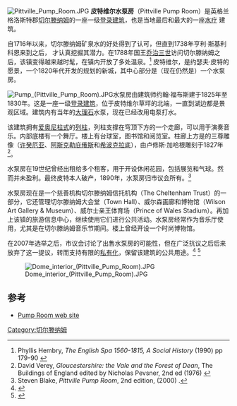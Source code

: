 {{coord|51.912025|N|2.06735|W|type:landmark|display=title}}
[[File:Pittville_Pump_Room.JPG|thumb]]
'''皮特维尔水泵房'''（Pittville Pump Room）是英格兰格洛斯特郡[[切尔滕纳姆|切尔滕纳姆]]的一座一级[[登录建筑|登录建筑]]，也是当地最后和最大的一座[[水疗|水疗]] 建筑。

自1716年以来，切尔滕纳姆矿泉水的好处得到了认可，但直到1738年亨利·斯基利科恩来到之后， 才认真挖掘其潜力。在1788年国王[[乔治三世|乔治三世]]访问切尔滕纳姆之后，该镇变得越来越时髦，在镇内开放了多处温泉。<ref>Phyllis Hembry, ''The English Spa 1560-1815, A Social History'' (1990) pp 179-90 {{ISBN|0485113740}}</ref> 皮特维尔，是约瑟夫·皮特的愿景，一个1820年代开发的规划的新城，其中心部分是（现在仍然是）一个水泵房。

[[File:Pump_(Pittville_Pump_Room).JPG|thumb]]水泵房由建筑师约翰·福布斯建于1825年至1830年。这是一座一级[[登录建筑|登录建筑]]，位于皮特维尔草坪的北端，一直到湖边都是景观区域。建筑内有当年的[[大理石|大理石]]水泵，现在已经改用电泵打水。

该建筑拥有[[爱奥尼柱式|爱奥尼柱式]]的[[列柱|列柱]]，列柱支撑在穹顶下方的一个走廊，可以用于演奏音乐。内部底楼有一个舞厅。楼上有台球室，图书馆和阅览室。柱廊上方是的三尊雕像（[[许癸厄亚|许癸厄亚]]、[[阿斯克勒庇俄斯|阿斯克勒庇俄斯]]和[[希波克拉底|希波克拉底]]），由卢修斯·加哈根雕刻于1827年<ref>David Verey, ''Gloucestershire: the Vale and the Forest of Dean'', The Buildings of England edited by Nicholas Pevsner, 2nd ed (1976) {{ISBN|0-14-071041-8}}</ref>。

水泵房在19世纪曾经出租给多个租客，用于开设休闲花园，包括展览和气球。然而并未盈利。最终皮特本人破产，1890年，水泵房归市议会所有。<ref>Steven Blake, ''Pittville Pump Room'', 2nd edition, (2000) {{ISBN|1-901153-02-9}}.</ref>

水泵房现在是一个慈善机构切尔滕纳姆信托机构（The Cheltenham Trust）的一部分，它还管理切尔滕纳姆大会堂（Town Hall）、威尔森画廊和博物馆（Wilson Art Gallery & Museum）、威尔士亲王体育场（Prince of Wales Stadium）。再加上该镇的旅游信息中心，继续使用它们进行公共活动。水泵房经常作为音乐厅使用，尤其是在切尔滕纳姆音乐节期间。楼上曾经开设一个时尚博物馆。

在2007年选举之后，市议会讨论了出售水泵房的可能性，但在广泛抗议之后后来放弃了这一提议，转而支持有限的[[私有化|私有化]]，保留该建筑的公共用途。<ref>{{Cite web|url=http://news.bbc.co.uk/2/hi/uk_news/england/gloucestershire/6726399.stm|title=Pump Room remains in public use|date=June 6, 2007|via=news.bbc.co.uk|access-date=2020-11-25|archive-date=2016-03-12|archive-url=https://web.archive.org/web/20160312180121/http://news.bbc.co.uk/2/hi/uk_news/england/gloucestershire/6726399.stm|dead-url=no}}</ref>
<ref>{{Cite web|url=https://www.cheltenhamtownhall.org.uk/|title=Tickets & Info-Cheltenham Town Hall & Pittville Pump Room|website=Cheltenham Town Hall and Pittville Pump Room|access-date=2020-11-25|archive-date=2021-04-13|archive-url=https://web.archive.org/web/20210413170026/https://www.cheltenhamtownhall.org.uk/|dead-url=no}}</ref>

[[File:Dome_interior_(Pittville_Pump_Room).JPG|thumb]]

==参考==
<references/>
* [http://www.pittvillepumproom.org.uk/ Pump Room web site] {{Wayback|url=http://www.pittvillepumproom.org.uk/ |date=20210413162248 }}
[[Category:切尔滕纳姆|Category:切尔滕纳姆]]